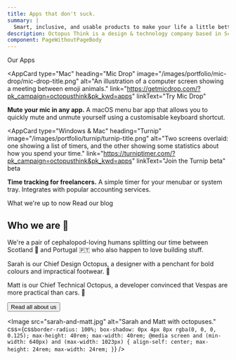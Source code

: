 ```yaml
---
title: Apps that don't suck.
summary: |
  Smart, inclusive, and usable products to make your life a little better.
description: Octopus Think is a design & technology company based in Scotland and Portugal. We specialise in accessible, inclusive design, smart React development, and beautiful, functional apps.
component: PageWithoutPageBody
---
```





<Panel gridTablet="1fr 1fr">
  <GridSpanner>
    <Heading level={2}>Our Apps</Heading>
  </GridSpanner>

  <AppCard
  type="Mac"
  heading="Mic Drop"
  image="/images/portfolio/mic-drop/mic-drop-title.png"
  alt="An illustration of a computer screen showing a meeting between emoji animals."
  link="https://getmicdrop.com/?pk_campaign=octopusthink&pk_kwd=apps"
  linkText="Try Mic Drop"
>

**Mute your mic in any app.**
A macOS menu bar app that allows you to quickly mute and unmute yourself using a customisable keyboard shortcut.
</AppCard>

<AppCard
  type="Windows &amp; Mac"
  heading="Turnip"
  image="/images/portfolio/turnip/turnip-title.png"
  alt="Two screens overlaid: one showing a list of timers, and the other showing some statistics about how you spend your time."
  link="https://turniptimer.com/?pk_campaign=octopusthink&pk_kwd=apps"
  linkText="Join the Turnip beta"
  beta
>

**Time tracking for freelancers.**
A simple timer for your menubar or system tray. Integrates with popular accounting services.
</AppCard>
</Panel>


<Panel dark gridDesktop="1fr 1fr">
  <GridSpanner>
    <Heading inverse level={2}>What we're up to now</Heading>
  </GridSpanner>

<BlogPostCards number={2} />

<GridSpanner>
  <ButtonInverse noMargin navigation minimal to="/blog/">
    Read our blog
  </ButtonInverse>
</GridSpanner>

</Panel>

<Panel gridTablet="auto 24rem" gridDesktop="auto 40rem">

<div>

## Who we are 👋

We're a pair of cephalopod-loving humans splitting our time between Scotland 🏴󠁧󠁢󠁳󠁣󠁴󠁿 and Portugal 🇵🇹 who also happen to love building stuff.

Sarah is our Chief Design Octopus, a designer with a penchant for bold colours and impractical footwear. 👠

Matt is our Chief Technical Octopus, a developer convinced that Vespas are more practical than cars. 🛵

<Button noMargin minimal navigation to="/about/">
  Read all about us
</Button>

</div>

<Image
  src="sarah-and-matt.jpg"
  alt="Sarah and Matt with octopuses."
  css={css`
    border-radius: 100%;
    box-shadow: 0px 4px 8px rgba(0, 0, 0, 0.125);
    max-height: 40rem;
    max-width: 40rem;
    @media screen and (min-width: 640px) and (max-width: 1023px) {
      align-self: center;
      max-height: 24rem;
      max-width: 24rem;
    }
  `}
/>

</Panel>


<!--
<Panel dark gridTablet="24rem auto" gridDesktop="40rem auto">

<Image
  src="construction-sketch-transparent.png"
  alt="A sketch of our mascot, Bubbles: an octopus wearing a hard hat and safety goggles."
  css={css`
    max-height: 40rem;
    max-width: 40rem;
    @media screen and (min-width: 640px) and (max-width: 1023px) {
      align-self: center;
      max-height: 24rem;
      max-width: 24rem;
    }
  `}
/>

<div
  css={css`
    align-self: center;
  `}
>

<Heading inverse level={2}>Consulting services</Heading>

<Paragraph inverse>In addition to making apps, we also provide consulting services to a number of companies you may have heard of. If you've got a project you need help with, we can probably help you out.</Paragraph>

<InverseButton noMargin minimal navigation to="/services/">
  Explore our services
</InverseButton>

</div>

</Panel>

<Panel gridTablet="24rem auto" gridDesktop="40rem auto">

<Image
  src="construction-sketch-transparent.png"
  alt="A sketch of our mascot, Bubbles: an octopus wearing a hard hat and safety goggles."
  css={css`
    max-height: 40rem;
    max-width: 40rem;
    @media screen and (min-width: 640px) and (max-width: 1023px) {
      align-self: center;
      max-height: 24rem;
      max-width: 24rem;
    }
  `}
/>

<div
  css={css`
    align-self: center;
  `}
>

## Get in touch

Got a great idea? No matter what stage you're in, we can help with planning, strategy, or execution. Let's figure out how to make your project a reality.

<Button noMargin minimal navigation to="/contact/">
  Get in touch with us
</Button>

</div>

</Panel> -->
